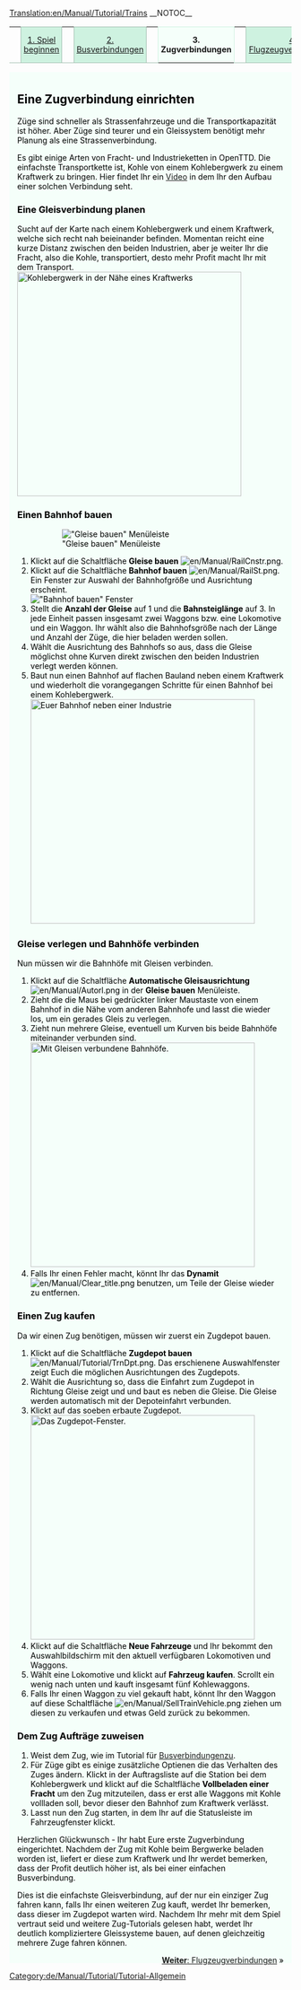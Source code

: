 [[Translation:en/Manual/Tutorial/Trains]]
__NOTOC__
{| width="100%" cellspacing="0" cellpadding="0" valign="top" border="0" style="margin-bottom: 0; margin-left: 1px;" |
| style="border: 0; border-bottom:1px solid #a3bfb1; background:none; width:2%" | &nbsp;
| style="padding:0 .3em; background-color:#cef2e0; font-size:90%; border:solid 1px #a3bfb1; text-align:center; width: 12em;"|[[de/Manual/Tutorial/Tutorial|1. Spiel beginnen]]
| style="border: 0; border-bottom:1px solid #a3bfb1; background:none; width:2%" | &nbsp;
| style="padding:0 .3em; background-color:#cef2e0; font-size:90%; border:solid 1px #a3bfb1; text-align:center; width: 12em;"|[[de/Manual/Tutorial/Busverbindungen|2. Busverbindungen]]
| style="border: 0; border-bottom:1px solid #a3bfb1; background:none; width:2%" | &nbsp;
| style="padding:0 .3em; background-color:white; border:solid 1px #cef2e0; border-bottom: 0; text-align:center; font-size:90%; font-weight:bold; background-color:#f5fffa; width: 12em;" | '''3. Zugverbindungen'''
| style="border: 0; border-bottom:1px solid #a3bfb1; background:none; width:2%" | &nbsp;
| style="padding:0 .3em; background-color:#cef2e0; font-size:90%; border:solid 1px #a3bfb1; text-align:center; width: 12em;"|[[de/Manual/Tutorial/Flugzeugverbindungen|4. Flugzeugverbindungen]]
| style="border: 0; border-bottom:1px solid #a3bfb1; background:none; width:2%" | &nbsp;
| style="padding:0 .3em; background-color:#cef2e0; font-size:90%; border:solid 1px #a3bfb1; text-align:center; width: 12em;"| [[de/Manual/Tutorial/Abschluss|5. Abschluss]]
| style="border: 0; border-bottom:1px solid #a3bfb1; background:none;" | &nbsp;
|}
<div style="padding:.5em 1em 1em 1em; border-top:none; background-color:#f5fffa; color:#000;">
{{de/Manual/Tutorial/Tutorial}}
==Eine Zugverbindung einrichten==
Züge sind schneller als Strassenfahrzeuge und die Transportkapazität ist höher. Aber Züge sind teurer und ein Gleissystem benötigt mehr Planung als eine Strassenverbindung.

Es gibt einige Arten von Fracht- und Industrieketten in OpenTTD. Die einfachste Transportkette ist, Kohle von einem Kohlebergwerk zu einem Kraftwerk zu bringen. Hier findet Ihr ein [http://www.cs.helsinki.fi/u/ihonkone/ottd_tut.ogg Video] in dem Ihr den Aufbau einer solchen Verbindung seht.

===Eine Gleisverbindung planen===
Sucht auf der Karte nach einem Kohlebergwerk und einem Kraftwerk, welche sich recht nah beieinander befinden. Momentan reicht eine kurze Distanz zwischen den beiden Industrien, aber je weiter Ihr die Fracht, also die Kohle, transportiert, desto mehr Profit macht Ihr mit dem Transport.
[[File:en/Manual/Tutorial/Tutorial1.png|thumb|none|400px|Kohlebergwerk in der Nähe eines Kraftwerks]]

===Einen Bahnhof bauen===
:[[File:de/Manual/Railroad Construction.png|frame|none|"Gleise bauen" Menüleiste]]
#Klickt auf die Schaltfläche '''Gleise bauen''' [[File:en/Manual/RailCnstr.png]].
#Klickt auf die Schaltfläche '''Bahnhof bauen''' [[File:en/Manual/RailSt.png]]. Ein Fenster zur Auswahl der Bahnhofgröße und Ausrichtung erscheint.<br/>[[File:de/Manual/Stationgui.png|frame|none|"Bahnhof bauen" Fenster]]
#Stellt die '''Anzahl der Gleise''' auf 1 und die '''Bahnsteiglänge''' auf 3. In jede Einheit passen insgesamt zwei Waggons bzw. eine Lokomotive und ein Waggon. Ihr wählt also die Bahnhofsgröße nach der Länge und Anzahl der Züge, die hier beladen werden sollen.
#Wählt die Ausrichtung des Bahnhofs so aus, dass die Gleise möglichst ohne Kurven direkt zwischen den beiden Industrien verlegt werden können.
#Baut nun einen Bahnhof auf flachen Bauland neben einem Kraftwerk und wiederholt die vorangegangen Schritte für einen Bahnhof bei einem Kohlebergwerk.<br/>[[File:en/Manual/Tutorial/Tutorial2.png|thumb|none|400px|Euer Bahnhof neben einer Industrie]]

===Gleise verlegen und Bahnhöfe verbinden===

Nun müssen wir die Bahnhöfe mit Gleisen verbinden. 
#Klickt auf die Schaltfläche '''Automatische Gleisausrichtung''' [[File:en/Manual/Autorl.png]] in der '''Gleise bauen''' Menüleiste.
#Zieht die die Maus bei gedrückter linker Maustaste von einem Bahnhof in die Nähe vom anderen Bahnhofe und lasst die wieder los, um ein gerades Gleis zu verlegen.
#Zieht nun mehrere Gleise, eventuell um Kurven bis beide Bahnhöfe miteinander verbunden sind.<br/>[[File:en/Manual/Tutorial/Tutorial3.png|thumb|400px|none|Mit Gleisen verbundene Bahnhöfe.]]
#Falls Ihr einen Fehler macht, könnt Ihr das '''Dynamit''' [[File:en/Manual/Clear title.png]] benutzen, um Teile der Gleise wieder zu entfernen.

===Einen Zug kaufen===
Da wir einen Zug benötigen, müssen wir zuerst ein Zugdepot bauen.

#Klickt auf die Schaltfläche '''Zugdepot bauen''' [[File:en/Manual/Tutorial/TrnDpt.png]]. Das erschienene Auswahlfenster zeigt Euch die möglichen Ausrichtungen des Zugdepots. 
#Wählt die Ausrichtung so, dass die Einfahrt zum Zugdepot in Richtung Gleise zeigt und und baut es neben die Gleise. Die Gleise werden automatisch mit der Depoteinfahrt verbunden.
#Klickt auf das soeben erbaute Zugdepot.<br/>[[File:de/Manual/Tutorial/Tutorial4.png|thumb|none|400px|Das Zugdepot-Fenster.]]
#Klickt auf die Schaltfläche '''Neue Fahrzeuge''' und Ihr bekommt den Auswahlbildschirm mit den aktuell verfügbaren Lokomotiven und Waggons.
#Wählt eine Lokomotive und klickt auf '''Fahrzeug kaufen'''. Scrollt ein wenig nach unten und kauft insgesamt fünf Kohlewaggons.
#Falls Ihr einen Waggon zu viel gekauft habt, könnt Ihr den Waggon auf diese Schaltfläche [[File:en/Manual/SellTrainVehicle.png]] ziehen um diesen zu verkaufen und etwas Geld zurück zu bekommen.

===Dem Zug Aufträge zuweisen===
#Weist dem Zug, wie im Tutorial für [[de/Tutorial/Busverbindungen|Busverbindungen]]zu.
#Für Züge gibt es einige zusätzliche Optienen die das Verhalten des Zuges ändern. Klickt in der Auftragsliste auf die Station bei dem Kohlebergwerk und klickt auf die Schaltfläche '''Vollbeladen einer Fracht''' um den Zug mitzuteilen, dass er erst alle Waggons mit Kohle vollladen soll, bevor dieser den Bahnhof zum Kraftwerk verlässt.
#Lasst nun den Zug starten, in dem Ihr auf die Statusleiste im Fahrzeugfenster klickt.

Herzlichen Glückwunsch - Ihr habt Eure erste Zugverbindung eingerichtet. Nachdem der Zug mit Kohle beim Bergwerke beladen worden ist, liefert er diese zum Kraftwerk und Ihr werdet bemerken, dass der Profit deutlich höher ist, als bei einer einfachen Busverbindung.

Dies ist die einfachste Gleisverbindung, auf der nur ein einziger Zug fahren kann, falls Ihr einen weiteren Zug kauft, werdet Ihr bemerken, dass dieser im Zugdepot warten wird. Nachdem Ihr mehr mit dem Spiel vertraut seid und weitere Zug-Tutorials gelesen habt, werdet Ihr deutlich kompliziertere Gleissysteme bauen, auf denen gleichzeitig mehrere Zuge fahren können.

<span style="float: right">[[de/Manual/Tutorial/Flugzeugverbindungen|'''Weiter''': Flugzeugverbindungen]] &raquo;</span>
</div>
[[Category:de/Manual/Tutorial/Tutorial-Allgemein]]